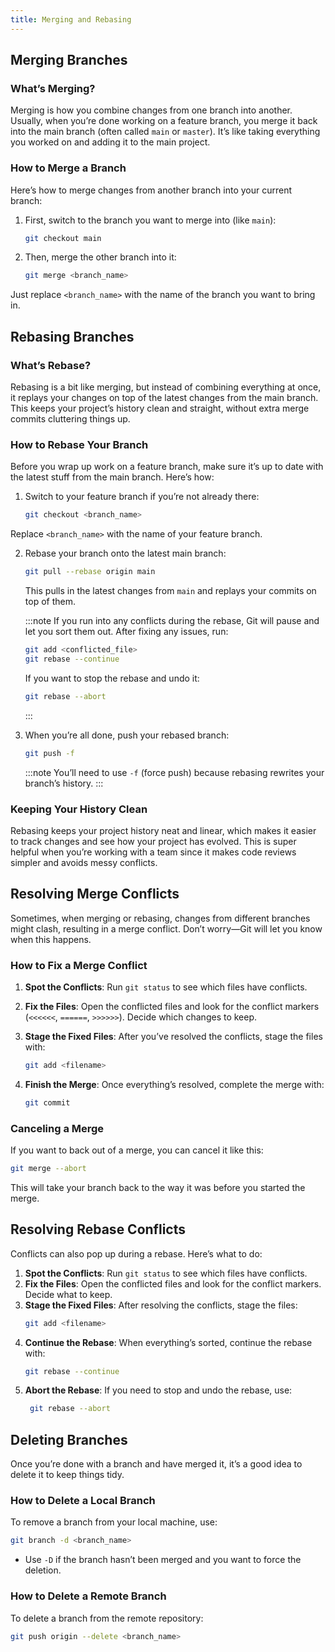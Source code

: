 ```yaml
---
title: Merging and Rebasing
---
```


## Merging Branches

### What’s Merging?

Merging is how you combine changes from one branch into another. Usually, when you’re done working on a feature branch, you merge it back into the main branch (often called `main` or `master`). It’s like taking everything you worked on and adding it to the main project.

### How to Merge a Branch

Here’s how to merge changes from another branch into your current branch:

1. First, switch to the branch you want to merge into (like `main`):

   ```sh
   git checkout main
   ```

2. Then, merge the other branch into it:
   ```sh
   git merge <branch_name>
   ```

Just replace `<branch_name>` with the name of the branch you want to bring in.

## Rebasing Branches

### What’s Rebase?

Rebasing is a bit like merging, but instead of combining everything at once, it replays your changes on top of the latest changes from the main branch. This keeps your project’s history clean and straight, without extra merge commits cluttering things up.

### How to Rebase Your Branch

Before you wrap up work on a feature branch, make sure it’s up to date with the latest stuff from the main branch. Here’s how:

1. Switch to your feature branch if you’re not already there:

   ```sh
   git checkout <branch_name>
   ```

Replace `<branch_name>` with the name of your feature branch.

2. Rebase your branch onto the latest main branch:

   ```sh
   git pull --rebase origin main
   ```

   This pulls in the latest changes from `main` and replays your commits on top of them.

   :::note
   If you run into any conflicts during the rebase, Git will pause and let you sort them out. After fixing any issues, run:

   ```sh
   git add <conflicted_file>
   git rebase --continue
   ```

   If you want to stop the rebase and undo it:

   ```sh
   git rebase --abort
   ```

   :::

3. When you’re all done, push your rebased branch:

   ```sh
   git push -f
   ```

   :::note
   You’ll need to use `-f` (force push) because rebasing rewrites your branch’s history.
   :::

### Keeping Your History Clean

Rebasing keeps your project history neat and linear, which makes it easier to track changes and see how your project has evolved. This is super helpful when you’re working with a team since it makes code reviews simpler and avoids messy conflicts.

## Resolving Merge Conflicts

Sometimes, when merging or rebasing, changes from different branches might clash, resulting in a merge conflict. Don’t worry—Git will let you know when this happens.

### How to Fix a Merge Conflict

1. **Spot the Conflicts**: Run `git status` to see which files have conflicts.
2. **Fix the Files**: Open the conflicted files and look for the conflict markers (`<<<<<<`, `======`, `>>>>>>`). Decide which changes to keep.
3. **Stage the Fixed Files**: After you’ve resolved the conflicts, stage the files with:
   ```sh
   git add <filename>
   ```
4. **Finish the Merge**: Once everything’s resolved, complete the merge with:

   ```sh
   git commit
   ```

### Canceling a Merge

If you want to back out of a merge, you can cancel it like this:

```sh
git merge --abort
```

This will take your branch back to the way it was before you started the merge.

## Resolving Rebase Conflicts

Conflicts can also pop up during a rebase. Here’s what to do:

1. **Spot the Conflicts**: Run `git status` to see which files have conflicts.
2. **Fix the Files**: Open the conflicted files and look for the conflict markers. Decide what to keep.
3. **Stage the Fixed Files**: After resolving the conflicts, stage the files:
   ```sh
   git add <filename>
   ```
4. **Continue the Rebase**: When everything’s sorted, continue the rebase with:
   ```sh
   git rebase --continue
   ```
5. **Abort the Rebase**: If you need to stop and undo the rebase, use:
   ```sh
    git rebase --abort
   ```

## Deleting Branches

Once you’re done with a branch and have merged it, it’s a good idea to delete it to keep things tidy.

### How to Delete a Local Branch

To remove a branch from your local machine, use:

```sh
git branch -d <branch_name>
```

- Use `-D` if the branch hasn’t been merged and you want to force the deletion.

### How to Delete a Remote Branch

To delete a branch from the remote repository:

```sh
git push origin --delete <branch_name>
```

